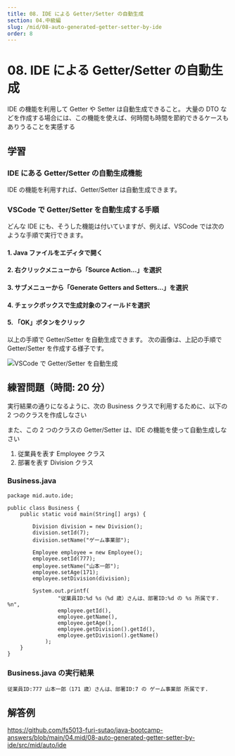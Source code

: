```yaml
---
title: 08. IDE による Getter/Setter の自動生成
section: 04.中級編
slug: /mid/08-auto-generated-getter-setter-by-ide
order: 8
---
```


# 08. IDE による Getter/Setter の自動生成

<p class="goal">
  IDE の機能を利用して Getter や Setter は自動生成できること。 大量の DTO
  などを作成する場合には、この機能を使えば、何時間も時間を節約できるケースもありうることを実感する
</p>

## 学習

### IDE にある Getter/Setter の自動生成機能

IDE の機能を利用すれば、Getter/Setter は自動生成できます。

### VSCode で Getter/Setter を自動生成する手順

どんな IDE にも、そうした機能は付いていますが、例えば、VSCode では次のような手順で実行できます。

#### 1. Java ファイルをエディタで開く

#### 2. 右クリックメニューから「Source Action...」を選択

#### 3. サブメニューから「Generate Getters and Setters...」を選択

#### 4. チェックボックスで生成対象のフィールドを選択

#### 5. 「OK」ボタンをクリック

以上の手順で Getter/Setter を自動生成できます。
次の画像は、上記の手順で Getter/Setter を作成する様子です。

![VSCode で Getter/Setter を自動生成](./generate_getter_and_setter.gif)

## 練習問題（時間: 20 分）

実行結果の通りになるように、次の Business クラスで利用するために、以下の 2 つのクラスを作成しなさい

また、この 2 つのクラスの Getter/Setter は、IDE の機能を使って自動生成しなさい

1. 従業員を表す Employee クラス
2. 部署を表す Division クラス

### Business.java

```Business
package mid.auto.ide;

public class Business {
    public static void main(String[] args) {

        Division division = new Division();
        division.setId(7);
        division.setName("ゲーム事業部");

        Employee employee = new Employee();
        employee.setId(777);
        employee.setName("山本一郎");
        employee.setAge(171);
        employee.setDivision(division);

        System.out.printf(
                "従業員ID:%d %s（%d 歳）さんは、部署ID:%d の %s 所属です. %n",
                employee.getId(),
                employee.getName(),
                employee.getAge(),
                employee.getDivision().getId(),
                employee.getDivision().getName()
            );
    }
}

```

### Business.java の実行結果

```console
従業員ID:777 山本一郎（171 歳）さんは、部署ID:7 の ゲーム事業部 所属です.
```

## 解答例

https://github.com/fs5013-furi-sutao/java-bootcamp-answers/blob/main/04.mid/08-auto-generated-getter-setter-by-ide/src/mid/auto/ide

